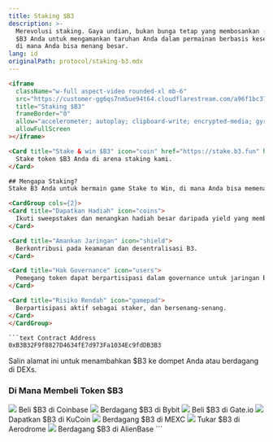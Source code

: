 ```yaml
---
title: Staking $B3
description: >-
  Merevolusi staking. Gaya undian, bukan bunga tetap yang membosankan - gunakan
  $B3 Anda untuk mengamankan taruhan Anda dalam permainan berbasis kesempatan,
  di mana Anda bisa menang besar.
lang: id
originalPath: protocol/staking-b3.mdx
---
```

```html
<iframe
  className="w-full aspect-video rounded-xl mb-6"
  src="https://customer-gg6qs7nm5ue94t64.cloudflarestream.com/a96f1bc377aa869dd18364cf336c372c/iframe?muted=true&loop=true&autoplay=true&poster=https%3A%2F%2Fcustomer-gg6qs7nm5ue94t64.cloudflarestream.com%2Fa96f1bc377aa869dd18364cf336c372c%2Fthumbnails%2Fthumbnail.jpg%3Ftime%3D%26height%3D600"
  title="Staking $B3"
  frameBorder="0"
  allow="accelerometer; autoplay; clipboard-write; encrypted-media; gyroscope; picture-in-picture"
  allowFullScreen
></iframe>

<Card title="Stake & win $B3" icon="coin" href="https://stake.b3.fun" horizontal>
  Stake token $B3 Anda di arena staking kami.
</Card>

## Mengapa Staking?
Stake B3 Anda untuk bermain game Stake to Win, di mana Anda bisa memenangkan hadiah besar sambil mendapatkan yield $B3 dan hadiah eksklusif.

<CardGroup cols={2}>
<Card title="Dapatkan Hadiah" icon="coins">
  Ikuti sweepstakes dan menangkan hadiah besar daripada yield yang membosankan.
</Card>

<Card title="Amankan Jaringan" icon="shield">
  Berkontribusi pada keamanan dan desentralisasi B3.
</Card>

<Card title="Hak Governance" icon="users">
  Pemegang token dapat berpartisipasi dalam governance untuk jaringan B3.
</Card>

<Card title="Risiko Rendah" icon="gamepad">
  Berpartisipasi aktif sebagai staker, dan bersenang-senang.
</Card>
</CardGroup>

```text Contract Address
0xB3B32F9f8827D4634fE7d973Fa1034Ec9fdDB3B3
```
Salin alamat ini untuk menambahkan $B3 ke dompet Anda atau berdagang di DEXs.


### Di Mana Membeli Token $B3

<CardGroup cols={3}>
  <Card title="Coinbase" href="https://www.coinbase.com/price/b3-base" horizontal>
    <img src="/images/coinbase-logo.svg" className="w-full bg-black aspect-video object-contain rounded-lg p-2 my-3" />
    Beli $B3 di Coinbase
  </Card>

  <Card title="Bybit" href="https://www.bybit.com/en/trade/spot/B3/USDT" horizontal>
    <img src="/images/bybit-logo.svg" className="w-full bg-black aspect-video object-contain rounded-lg p-2 my-3" />
    Berdagang $B3 di Bybit
  </Card>

  <Card title="Gate.io" href="https://www.gate.io/trade/B3_USDT" horizontal>
    <img src="/images/gateio-logo.svg" className="w-full bg-black aspect-video object-contain rounded-lg p-2 my-3" />
    Beli $B3 di Gate.io
  </Card>

  <Card title="KuCoin" href="https://trade.kucoin.com/B3-USDT?utm_source=community_partner_info" horizontal>
    <img src="/images/kucoin-logo.avif" className="w-full bg-black aspect-video object-contain rounded-lg p-2 my-3" />
    Dapatkan $B3 di KuCoin
  </Card>

  <Card title="MEXC" href="https://www.mexc.com/exchange/B3_USDT" horizontal>
    <img src="/images/mexc-logo.svg" className="w-full bg-black aspect-video object-contain rounded-lg p-2 my-3" />
    Berdagang $B3 di MEXC
  </Card>

  <Card title="Aerodrome" href="https://aerodrome.finance/swap?from=eth&to=0xb3b32f9f8827d4634fe7d973fa1034ec9fddb3b3&chain0=8453&chain1=8453" horizontal>
    <img src="/images/aerodrome-logo.svg" className="w-full bg-black aspect-video object-contain rounded-lg p-2 my-3" />
    Tukar $B3 di Aerodrome
  </Card>

  <Card title="AlienBase" href="https://app.alienbase.xyz/?outputCurrency=0xB3B32F9f8827D4634fE7d973Fa1034Ec9fddb3B3&chainId=8453" horizontal>
    <img src="/images/alienbase-logo.svg" className="w-full bg-black aspect-video object-contain rounded-lg p-2 my-3" />
    Berdagang $B3 di AlienBase
  </Card>
</CardGroup>
```
